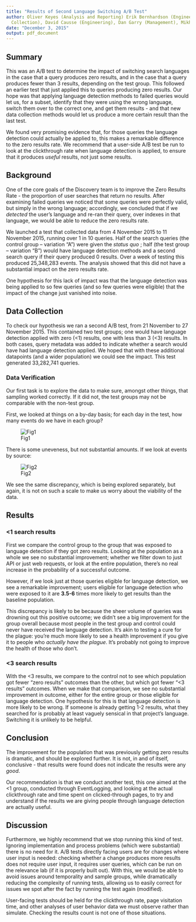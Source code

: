 ```yaml
---
title: "Results of Second Language Switching A/B Test"
author: Oliver Keyes (Analysis and Reporting) Erik Bernhardson (Engineering and Data
  Collection), David Causse (Engineering), Dan Garry (Management), Mikhail Popov (Review)
date: "December 3, 2015"
output: pdf_document
---
```


## Summary

This was an A/B test to determine the impact of switching search languages in the case that a query produces zero results, and in the case that a query produces fewer than 3 results, depending on the test group. This followed an earlier test that just applied this to queries producing zero results. Our hope was that applying language detection methods to failed queries would let us, for a subset, identify that they were using the wrong language, switch them over to the correct one, and get them results - and that new data collection methods would let us produce a more certain result than the last test.

We found very promising evidence that, for those queries the language detection could actually be applied to, this makes a remarkable difference to the zero results rate. We recommend that a user-side A/B test be run to look at the clickthrough rate when language detection is applied, to ensure that it produces *useful* results, not just some results.

## Background

One of the core goals of the Discovery team is to improve the Zero Results Rate - the proportion of user searches that return no results. After examining failed queries we noticed that some queries were perfectly valid, but simply in the wrong language; accordingly, we concluded that if we *detected* the user's language and re-ran their query, over indexes in that language, we would be able to reduce the zero results rate.

We launched a test that collected data from 4 November 2015 to 11 November 2015, running over 1 in 10 queries. Half of the search queries (the control group -- variation "A") were given the *status quo* ; half (the test group -- variation "B") would have language detection methods and a second search query if their query produced 0 results. Over a week of testing this produced 25,348,283 events. The analysis showed that this did not have a substantial impact on the zero results rate.

One hypothesis for this lack of impact was that the language detection was being applied to so few queries (and so few queries were eligible) that the impact of the change just vanished into noise.

## Data Collection

To check our hypothesis we ran a second A/B test, from 21 November to 27 November 2015. This contained two test groups; one would have language detection applied with zero (<1) results, one with less than 3 (<3) results. In both cases, query metadata was added to indicate whether a search would have had language detection applied. We hoped that with these additional datapoints (and a wider population) we could see the impact. This test generated 33,282,741 queries.

### Data Verification

Our first task is to explore the data to make sure, amongst other things, that sampling worked correctly. If it did not, the test groups may not be comparable with the non-test group.

First, we looked at things on a by-day basis; for each day in the test, how many events <!-- As an aside, wouldn't it be clearer to refer to them as queries rather than events? Especially since we use 'events' to refer to user actions logged with EL. --> <!-- we use events to refer to user actions, full stop; that's why it's used here. Referring to them as queries means intentional vagueness since these can be multiple queries. --> do we have in each group?

![Fig1](events_by_group_summary.png)

There is some uneveness, but not substantial amounts. <!-- There is so much empty, useless space in this figure. It would benefit significantly from different y limits. --> <!-- using different Y limits means distorting the graph and making the difference between groups appear tremendous --> If we look at events by source:

![Fig2](events_by_source_summary.png)

We see the same discrepancy, which is being explored separately, but again, it is not on such a scale to make us worry about the viability of the data.

## Results

### <1 search results

First we compare the control group to the group that was exposed to language detection if they got zero results. Looking at the population as a whole we see no substantial improvement; whether we filter down to just API or just web requests, or look at the entire population, there's no real increase in the probability of a successful outcome.

However, if we look just at those queries eligible for language detection, we see a remarkable improvement; users eligible for language detection who were exposed to it are **3.5-6** times more likely to get results than the baseline population.

This discrepancy is likely to be because the sheer volume of queries was drowning out this positive outcome; we didn't see a big improvement for the group overall because most people in the test group and control could never have received the language detection. It's akin to testing a cure for the plague: you're much more likely to see a health improvement if you give it to people who *actually have the plague*. It's probably not going to improve the health of those who don't.

### <3 search results

With the <3 results, we compare to the control not to see which population got fewer "zero results" outcomes than the other, but which got
fewer "<3 results" outcomes. When we make that comparison, we see no substantial improvement in outcome, either for the entire group or those eligible for language detection. One hypothesis for this is that language detection is more likely to be wrong. If someone is already getting 1-2 results, what they searched for is probably at least vaguely sensical in that project's language. Switching it is unlikely to be helpful.

## Conclusion

The improvement for the population that was previously getting zero results is dramatic, and should be explored further. It is not, in and of itself, conclusive - that results were found does not indicate the results were any *good*.

Our recommendation is that we conduct another test, this one aimed at the <1 group, conducted through EventLogging, and looking at the actual clickthrough rate and time spent on clicked-through pages, to try and understand if the results we are giving people through language detection are actually useful.

## Discussion

Furthermore, we highly recommend that we stop running this kind of test. Ignoring implementation and process problems (which were substantial) there is no need for it. A/B tests directly facing users are for changes where user input is needed: checking whether a change produces more results does not require user input, it requires user queries, which can be run on the relevance lab (if it is properly built out). With this, we would be able to avoid issues around temporality and sample groups, while dramatically reducing the complexity of running tests, allowing us to easily correct for issues we spot after the fact by running the test again (modified).

User-facing tests should be held for the clickthrough rate, page visitation time, and other analyses of user behavior data we must observe rather than simulate. Checking the results count is not one of those situations.
